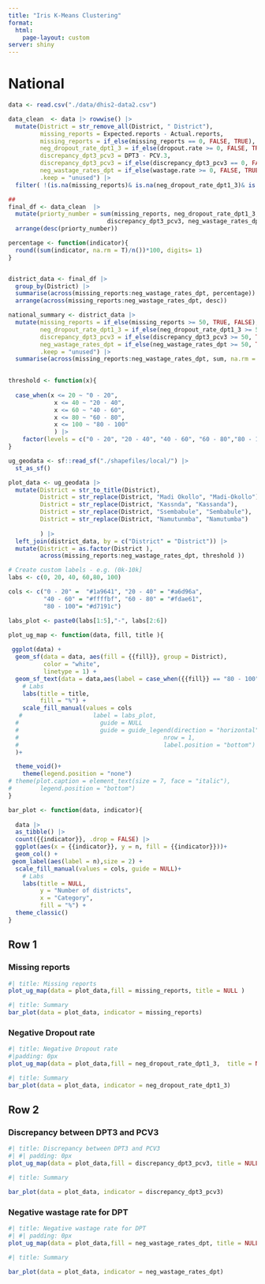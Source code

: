 ```yaml
---
title: "Iris K-Means Clustering"
format: 
  html:
    page-layout: custom
server: shiny
---
```



# National

```r

data <- read.csv("./data/dhis2-data2.csv")

data_clean  <- data |> rowwise() |> 
  mutate(District = str_remove_all(District, " District"),
         missing_reports = Expected.reports - Actual.reports, 
         missing_reports = if_else(missing_reports == 0, FALSE, TRUE),
         neg_dropout_rate_dpt1_3 = if_else(dropout.rate >= 0, FALSE, TRUE),
         discrepancy_dpt3_pcv3 = DPT3 - PCV.3, 
         discrepancy_dpt3_pcv3 = if_else(discrepancy_dpt3_pcv3 == 0, FALSE, TRUE),
         neg_wastage_rates_dpt = if_else(wastage.rate >= 0, FALSE, TRUE),
         .keep = "unused") |> 
  filter( !(is.na(missing_reports)& is.na(neg_dropout_rate_dpt1_3)& is.na(discrepancy_dpt3_pcv3) & is.na(neg_wastage_rates_dpt)))

## 
final_df <- data_clean  |>  
  mutate(priorty_number = sum(missing_reports, neg_dropout_rate_dpt1_3, 
                            discrepancy_dpt3_pcv3, neg_wastage_rates_dpt, na.rm = T)) |> 
  arrange(desc(priorty_number))

```

```r
percentage <- function(indicator){
  round((sum(indicator, na.rm = T)/n())*100, digits= 1)
}


district_data <- final_df |> 
  group_by(District) |> 
  summarise(across(missing_reports:neg_wastage_rates_dpt, percentage)) |> 
  arrange(across(missing_reports:neg_wastage_rates_dpt, desc))

```

```r
national_summary <- district_data |> 
  mutate(missing_reports = if_else(missing_reports >= 50, TRUE, FALSE),
         neg_dropout_rate_dpt1_3 = if_else(neg_dropout_rate_dpt1_3 >= 50, TRUE, FALSE),
         discrepancy_dpt3_pcv3 = if_else(discrepancy_dpt3_pcv3 >= 50, TRUE, FALSE),
         neg_wastage_rates_dpt = if_else(neg_wastage_rates_dpt >= 50, TRUE, FALSE),
         .keep = "unused") |> 
  summarise(across(missing_reports:neg_wastage_rates_dpt, sum, na.rm = T))
  
```

```r
threshold <- function(x){
  
  case_when(x <= 20 ~ "0 - 20", 
             x <= 40 ~ "20 - 40", 
             x <= 60 ~ "40 - 60", 
             x <= 80 ~ "60 - 80", 
             x <= 100 ~ "80 - 100"
             ) |> 
    factor(levels = c("0 - 20", "20 - 40", "40 - 60", "60 - 80","80 - 100"))
}

ug_geodata <- sf::read_sf("./shapefiles/local/") |> 
  st_as_sf()

plot_data <- ug_geodata |> 
  mutate(District = str_to_title(District), 
         District = str_replace(District, "Madi Okollo", "Madi-Okollo"), 
         District = str_replace(District, "Kassnda", "Kassanda"), 
         District = str_replace(District, "Ssembabule", "Sembabule"), 
         District = str_replace(District, "Namutunmba", "Namutumba")
      
         ) |>
  left_join(district_data, by = c("District" = "District")) |> 
  mutate(District = as.factor(District ), 
         across(missing_reports:neg_wastage_rates_dpt, threshold ))
```

```r
# Create custom labels - e.g. (0k-10k]
labs <- c(0, 20, 40, 60,80, 100)

cols <- c("0 - 20" =  "#1a9641", "20 - 40" = "#a6d96a", 
          "40 - 60" = "#ffffbf", "60 - 80" = "#fdae61",
          "80 - 100"= "#d7191c")

labs_plot <- paste0(labs[1:5],"-", labs[2:6])

plot_ug_map <- function(data, fill, title ){
  
 ggplot(data) +
  geom_sf(data = data, aes(fill = {{fill}}, group = District),
          color = "white",
          linetype = 1) +
  geom_sf_text(data = data,aes(label = case_when({{fill}} == "80 - 100"~ District, NULL)),size = 2) +
    # Labs
    labs(title = title,
         fill = "%") +
    scale_fill_manual(values = cols
   #                    label = labs_plot,
  #                       guide = NULL
  #                       guide = guide_legend(direction = "horizontal",
  #                                         nrow = 1,
  #                                         label.position = "bottom")
  )+

  theme_void()+
    theme(legend.position = "none")
# theme(plot.caption = element_text(size = 7, face = "italic"),
#        legend.position = "bottom")
}
```

```r
bar_plot <- function(data, indicator){
  
  data |> 
  as_tibble() |>  
  count({{indicator}}, .drop = FALSE) |> 
  ggplot(aes(x = {{indicator}}, y = n, fill = {{indicator}}))+
  geom_col() +
 geom_label(aes(label = n),size = 2) +
  scale_fill_manual(values = cols, guide = NULL)+
    # Labs
    labs(title = NULL,
         y = "Number of districts",
         x = "Category",
         fill = "%") +
  theme_classic()
}
```



## Row 1

### Missing reports {.tabset}

```r
#| title: Missing reports
plot_ug_map(data = plot_data,fill = missing_reports, title = NULL )
```

```r
#| title: Summary
bar_plot(data = plot_data, indicator = missing_reports)  
```


### Negative Dropout rate {.tabset}

```r
#| title: Negative Dropout rate
#|padding: 0px   
plot_ug_map(data = plot_data,fill = neg_dropout_rate_dpt1_3,  title = NULL)
```


```r
#| title: Summary
bar_plot(data = plot_data, indicator = neg_dropout_rate_dpt1_3)
```

## Row 2

### Discrepancy between DPT3 and PCV3 {.tabset}

```r
#| title: Discrepancy between DPT3 and PCV3
#| #| padding: 0px   
plot_ug_map(data = plot_data,fill = discrepancy_dpt3_pcv3, title = NULL)
```


```r
#| title: Summary

bar_plot(data = plot_data, indicator = discrepancy_dpt3_pcv3)
```

### Negative wastage rate for DPT {.tabset}

```r
#| title: Negative wastage rate for DPT
#| #| padding: 0px   
plot_ug_map(data = plot_data,fill = neg_wastage_rates_dpt, title = NULL )
```


```r
#| title: Summary

bar_plot(data = plot_data, indicator = neg_wastage_rates_dpt)
```




